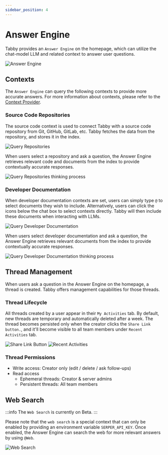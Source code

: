 ```yaml
---
sidebar_position: 4
---
```



# Answer Engine

Tabby provides an `Answer Engine` on the homepage,
which can utilize the chat-model LLM and related context to answer user questions.

<img src={AnswerEngineUrl} alt="Answer Engine" />

## Contexts

The `Answer Engine` can query the following contexts to provide more accurate answers.
For more information about contexts, please refer to the [Context Provider](../context/index.mdx).

### Source Code Repositories
The source code context is used to connect Tabby with a source code repository from Git, GitHub, GitLab, etc. Tabby fetches the data from the repository, and stores it in the index.

<img src={RepositorySelectUrl} alt="Query Repositories" />

When users select a repository and ask a question, the Answer Engine retrieves relevant code and documents from the index to provide contextually accurate responses.

<img src={RepositoryThinkingProcessUrl} alt="Query Repositories thinking process" />

### Developer Documentation
When developer documentation contexts are set, users can simply type `@` to select documents they wish to include. Alternatively, users can click the icons below the chat box to select contexts directly. Tabby will then include these documents when interacting with LLMs.

<img src={MentionDocumentationUrl} alt="Query Developer Documentation" />

When users select developer documentation and ask a question, the Answer Engine retrieves relevant documents from the index to provide contextually accurate responses.

<img src={DocThinkingProcessUrl} alt="Query Developer Documentation thinking process"  />

## Thread Management
When users ask a question in the Answer Engine on the homepage, a thread is created. Tabby offers management capabilities for those threads.

### Thread Lifecycle
All threads created by a user appear in their `My Activities` tab. By default, new threads are temporary and automatically deleted after a week. The thread becomes persisted only when the creator clicks the `Share Link button.`, and it'll become visible to all team members under `Recent Activities` tab.

<img src={ShareLinkButtonUrl} alt="Share Link Button" />
<img src={RecentActivitiesUrl} alt="Recent Activities"  />

### Thread Permissions
- Write access: Creator only (edit / delete / ask follow-ups)
- Read access
  - Ephemeral threads:  Creator & server admins
  - Persistent threads: All team members

## Web Search

:::info
The `Web Search` is currently on Beta.
:::

Please note that the `web search` is a special context that can only be enabled by providing an environment variable `SERPER_API_KEY`. Once enabled, the Answer Engine can search the web for more relevant answers by using `@Web`.

<img src={WebSearchUrl} alt="Web Search" />

